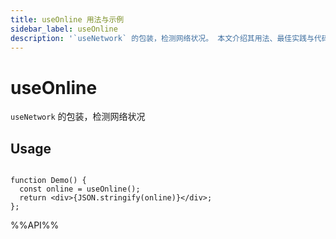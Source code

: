 ```yaml
---
title: useOnline 用法与示例
sidebar_label: useOnline
description: '`useNetwork` 的包装，检测网络状况。 本文介绍其用法、最佳实践与代码示例。适用于 React 开发中需要处理副作用的场景。'
---
```

# useOnline

`useNetwork` 的包装，检测网络状况

## Usage

```tsx live

function Demo() {
  const online = useOnline();
  return <div>{JSON.stringify(online)}</div>;
};

```

%%API%%